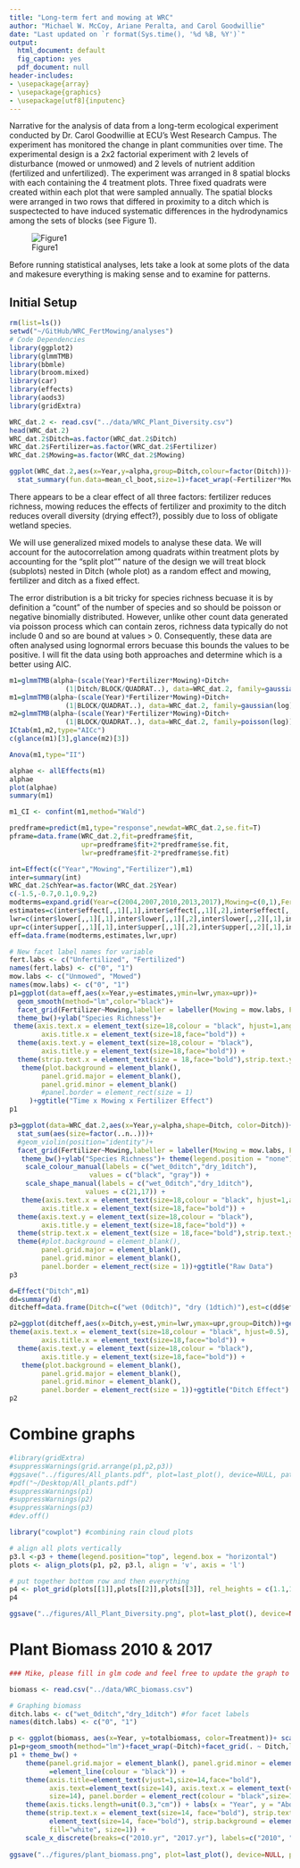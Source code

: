 ```yaml
---
title: "Long-term fert and mowing at WRC"
author: "Michael W. McCoy, Ariane Peralta, and Carol Goodwillie"
date: "Last updated on `r format(Sys.time(), '%d %B, %Y')`"
output:
  html_document: default
  fig_caption: yes
  pdf_document: null
header-includes:
- \usepackage{array}
- \usepackage{graphics}
- \usepackage[utf8]{inputenc}
---
```


Narrative for the analysis of data from a long-term ecological experiment conducted by Dr. Carol Goodwillie at ECU's West Research Campus. The experiment has monitored the change in plant communities over time. The experimental design is a 2x2 factorial experiment with 2 levels of disturbance (mowed or unmowed) and 2 levels of nutrient addition (fertilized and unfertilized). The experiment was arranged in 8 spatial blocks with each containing the 4 treatment plots. Three fixed quadrats were created within each plot that were sampled annually. The spatial blocks were arranged in two rows that differed in proximity to a ditch which is suspectected to have induced systematic differences in the hydrodynamics among the sets of blocks (see Figure 1). 

![Figure1](~/GitHub/WRC_FertMowing/analyses/WRC_exptdesign.png)

Before running statistical analyses, lets take a look at some plots of the data and makesure everything is making sense and to examine for patterns.

## Initial Setup
```r
rm(list=ls())
setwd("~/GitHub/WRC_FertMowing/analyses")
# Code Dependencies
library(ggplot2)
library(glmmTMB)
library(bbmle)
library(broom.mixed)
library(car)
library(effects)
library(aods3)
library(gridExtra)
```

```r
WRC_dat.2 <- read.csv("../data/WRC_Plant_Diversity.csv")
head(WRC_dat.2)
WRC_dat.2$Ditch=as.factor(WRC_dat.2$Ditch)
WRC_dat.2$Fertilizer=as.factor(WRC_dat.2$Fertilizer)
WRC_dat.2$Mowing=as.factor(WRC_dat.2$Mowing)

ggplot(WRC_dat.2,aes(x=Year,y=alpha,group=Ditch,colour=factor(Ditch)))+
  stat_summary(fun.data=mean_cl_boot,size=1)+facet_wrap(~Fertilizer*Mowing,labeller = label_both)
```

There appears to be a clear effect of all three factors: fertilizer reduces richness, mowing reduces the effects of fertilizer and proximity to the ditch reduces overall diversity (drying effect?), possibly due to loss of obligate wetland species.

We will use generalized mixed models to analyse these data.  We will account for the autocorrelation among quadrats within treatment plots by accounting for the "split plot"" nature of the design we will treat block (subplots) nested in Ditch (whole plot) as a random effect and mowing, fertilizer and ditch as a fixed effect. 

The error distribution is a bit tricky for species richness becuase it is by definition a "count" of the number of species and so should be poisson or negative binomially distributed.  However, unlike other count data generated via poisson process which can contain zeros, richness data typically do not include 0 and so are bound at values > 0.  Consequently, these data are often analysed using lognormal errors becuase this bounds the values to be positive.  I will fit the data using both approaches and determine which is a better using AIC.

```r
m1=glmmTMB(alpha~(scale(Year)*Fertilizer*Mowing)+Ditch+
              (1|Ditch/BLOCK/QUADRAT..), data=WRC_dat.2, family=gaussian(log))
m1=glmmTMB(alpha~(scale(Year)*Fertilizer*Mowing)+Ditch+
              (1|BLOCK/QUADRAT..), data=WRC_dat.2, family=gaussian(log))
m2=glmmTMB(alpha~(scale(Year)*Fertilizer*Mowing)+Ditch+
              (1|BLOCK/QUADRAT..), data=WRC_dat.2, family=poisson(log))
ICtab(m1,m2,type="AICc")
c(glance(m1)[3],glance(m2)[3])

```

```r
Anova(m1,type="II")

alphae <- allEffects(m1)
alphae
plot(alphae)
summary(m1)
```

```r
m1_CI <- confint(m1,method="Wald")

predframe=predict(m1,type="response",newdat=WRC_dat.2,se.fit=T)
pframe=data.frame(WRC_dat.2,fit=predframe$fit,
                  upr=predframe$fit+2*predframe$se.fit,
                  lwr=predframe$fit-2*predframe$se.fit)

int=Effect(c("Year","Mowing","Fertilizer"),m1)
inter=summary(int)
WRC_dat.2$chYear=as.factor(WRC_dat.2$Year)
c(-1.5,-0.7,0.1,0.9,2)
modterms=expand.grid(Year=c(2004,2007,2010,2013,2017),Mowing=c(0,1),Fertilizer=c(0,1))
estimates=c(inter$effect[,,1][,1],inter$effect[,,1][,2],inter$effect[,,2][,1],inter$effect[,,2][,2])
lwr=c(inter$lower[,,1][,1],inter$lower[,,1][,2],inter$lower[,,2][,1],inter$lower[,,2][,2])
upr=c(inter$upper[,,1][,1],inter$upper[,,1][,2],inter$upper[,,2][,1],inter$upper[,,2][,2])
eff=data.frame(modterms,estimates,lwr,upr)

# New facet label names for variable
fert.labs <- c("Unfertilized", "Fertilized")
names(fert.labs) <- c("0", "1")
mow.labs <- c("Unmowed", "Mowed")
names(mow.labs) <- c("0", "1")
p1=ggplot(data=eff,aes(x=Year,y=estimates,ymin=lwr,ymax=upr))+
  geom_smooth(method="lm",color="black")+
  facet_grid(Fertilizer~Mowing,labeller = labeller(Mowing = mow.labs, Fertilizer = fert.labs))+
  theme_bw()+ylab("Species Richness")+
 theme(axis.text.x = element_text(size=18,colour = "black", hjust=1,angle=45),
        axis.title.x = element_text(size=18,face="bold")) +
  theme(axis.text.y = element_text(size=18,colour = "black"),
        axis.title.y = element_text(size=18,face="bold")) +
  theme(strip.text.x = element_text(size = 18,face="bold"),strip.text.y = element_text(size = 18,face="bold"))+
   theme(plot.background = element_blank(),
        panel.grid.major = element_blank(),
        panel.grid.minor = element_blank()
        #panel.border = element_rect(size = 1)
     )+ggtitle("Time x Mowing x Fertilizer Effect")
p1

p3=ggplot(data=WRC_dat.2,aes(x=Year,y=alpha,shape=Ditch, color=Ditch))+
  stat_sum(aes(size=factor(..n..)))+
  #geom_violin(position="identity")+
  facet_grid(Fertilizer~Mowing,labeller = labeller(Mowing = mow.labs, Fertilizer = fert.labs))+
   theme_bw()+ylab("Species Richness")+ theme(legend.position = "none") +
    scale_colour_manual(labels = c("wet_0ditch","dry_1ditch"), 
                    values = c("black", "gray")) +
    scale_shape_manual(labels = c("wet_0ditch","dry_1ditch"), 
                   values = c(21,17)) +
   theme(axis.text.x = element_text(size=18,colour = "black", hjust=1,angle=45),
        axis.title.x = element_text(size=18,face="bold")) +
  theme(axis.text.y = element_text(size=18,colour = "black"),
        axis.title.y = element_text(size=18,face="bold")) +
  theme(strip.text.x = element_text(size = 18,face="bold"),strip.text.y = element_text(size = 18,face="bold"))+
  theme(#plot.background = element_blank(),
        panel.grid.major = element_blank(),
        panel.grid.minor = element_blank(),
        panel.border = element_rect(size = 1))+ggtitle("Raw Data")
p3

```

```r
d=Effect("Ditch",m1)
dd=summary(d)
ditcheff=data.frame(Ditch=c("wet (0ditch)", "dry (1dtich)"),est=c(dd$effect[1],dd$effect[2]),lwr=c(dd$lower[1], dd$lower[2]),upr=c(dd$upper[1], dd$upper[2]))

p2=ggplot(ditcheff,aes(x=Ditch,y=est,ymin=lwr,ymax=upr,group=Ditch))+geom_segment(x=1,y=dd$effect[1],xend=2,yend=dd$effect[2],size=1)+geom_point(size=3)+theme_bw()+geom_linerange(size=.5)+theme_bw()+ylab("Species Richness")+
theme(axis.text.x = element_text(size=18,colour = "black", hjust=0.5),
        axis.title.x = element_text(size=18,face="bold")) +
  theme(axis.text.y = element_text(size=18,colour = "black"),
        axis.title.y = element_text(size=18,face="bold")) +
   theme(plot.background = element_blank(),
        panel.grid.major = element_blank(),
        panel.grid.minor = element_blank(),
        panel.border = element_rect(size = 1))+ggtitle("Ditch Effect")
p2
```
# Combine graphs
```r
#library(gridExtra)
#suppressWarnings(grid.arrange(p1,p2,p3))
#ggsave("../figures/All_plants.pdf", plot=last_plot(), device=NULL, path=NULL, scale=1, width=NA, height=NA, dpi=300, limitsize=TRUE)
#pdf("~/Desktop/All_plants.pdf")
#suppressWarnings(p1)
#suppressWarnings(p2)
#suppressWarnings(p3)
#dev.off()

library("cowplot") #combining rain cloud plots

# align all plots vertically
p3.l <-p3 + theme(legend.position="top", legend.box = "horizontal")
plots <- align_plots(p1, p2, p3.l, align = 'v', axis = 'l')

# put together bottom row and then everything
p4 <- plot_grid(plots[[1]],plots[[2]],plots[[3]], rel_heights = c(1.1,1,1.3), labels = c("A","B","C"), ncol=1, align='v')
p4        

ggsave("../figures/All_Plant_Diversity.png", plot=last_plot(), device=NULL, path=NULL, scale=1,  width=7, height=15, dpi=300, limitsize=TRUE)
```
# Plant Biomass 2010 & 2017
```r
### Mike, please fill in glm code and feel free to update the graph to match

biomass <- read.csv("../data/WRC_biomass.csv")

# Graphing biomass
ditch.labs <- c("wet_0ditch","dry_1ditch") #for facet labels
names(ditch.labs) <- c("0", "1")

p <- ggplot(biomass, aes(x=Year, y=totalbiomass, color=Treatment))+ scale_color_manual(name="Treatment", values=c("gray", "darkgreen"), labels = c("mowed/unfertilized", "mowed/fertilized")) + stat_summary(fun.data=mean_cl_boot,size=0.75) 
p1=p+geom_smooth(method="lm")+facet_wrap(~Ditch)+facet_grid(. ~ Ditch,labeller = labeller(Ditch=ditch.labs))
p1 + theme_bw() + 
    theme(panel.grid.major = element_blank(), panel.grid.minor = element_blank(), axis.line 
          =element_line(colour = "black")) + 
    theme(axis.title=element_text(vjust=1,size=14,face="bold"),
          axis.text=element_text(size=14), axis.text.x = element_text(vjust=0.65, hjust=0.5, 
          size=14), panel.border = element_rect(colour = "black",size=1)) + 
    theme(axis.ticks.length=unit(0.3,"cm")) + labs(x = "Year", y = "Aboveground Biomass (g)") + 
    theme(strip.text.x = element_text(size=14, face="bold"), strip.text.y =   
          element_text(size=14, face="bold"), strip.background = element_rect(colour="black",
          fill="white", size=1)) +
    scale_x_discrete(breaks=c("2010.yr", "2017.yr"), labels=c("2010", "2017"))
  
ggsave("../figures/plant_biomass.png", plot=last_plot(), device=NULL, path=NULL, scale=1, width=7, height=5, dpi=300, limitsize=TRUE)
```








